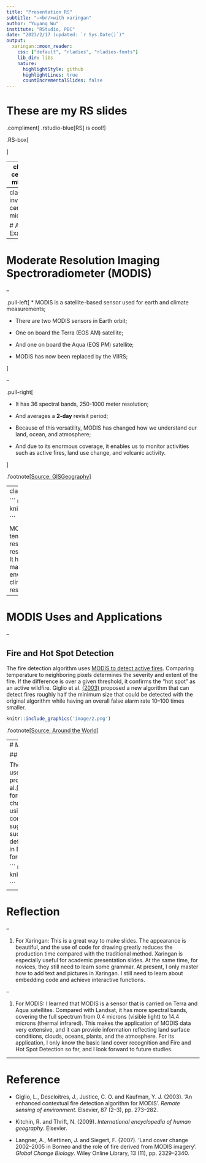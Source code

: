 ```yaml
---
title: "Presentation RS"
subtitle: "⚔<br/>with xaringan"
author: "Yuyang Wu"
institute: "RStudio, PBC"
date: "2023/2/17 (updated: `r Sys.Date()`)"
output:
  xaringan::moon_reader:
    css: ["default", "rladies", "rladies-fonts"]
    lib_dir: libs
    nature:
      highlightStyle: github
      highlightLines: true
      countIncrementalSlides: false
---
```


# These are my RS slides

.compliment[
.rstudio-blue[RS] is cool!
]

<style>
.compliment{
  text-align: center;
  font-size:2em;
  font-family: monospace;
  color: tomato;
}
.rstudio-blue{
 color: #4D8DC9;
}
</style>

.RS-box[

]

<style>
.RS-box{
  background-image: url(https://gisgeography.com/wp-content/uploads/2015/11/What-Is-Remote-Sensing-1.jpg);
  height: 50%;
  width: 60%;
  position: absolute;
  background-size:cover;
  right: 150px;
}
</style>

---
class: center, middle

# What is Remote sensing

Remote sensing provides information about objects at or near the surface of the Earth and atmosphere based on radiation reflected or emitted from those objects. The information is usually captured at a distance from above in the form of image data [(Kitchin et al. 2009)](https://hdl.handle.net/11245/1.399303). 


---
class: inverse, center, middle

# A Example

---

# Moderate Resolution Imaging Spectroradiometer (MODIS)

--

.pull-left[
* MODIS is a satellite-based sensor used for earth and climate measurements;

* There are two MODIS sensors in Earth orbit;

* One on board the Terra (EOS AM) satellite;

* And one on board the Aqua (EOS PM) satellite;

* MODIS has now been replaced by the VIIRS;

]

--

.pull-right[

* It has 36 spectral bands, 250-1000 meter resolution;

* And averages a **2-day** revisit period;

* Because of this versatility, MODIS has changed how we understand our land, ocean, and atmosphere;

* And due to its enormous coverage, it enables us to monitor activities such as active fires, land use change, and volcanic activity.

]

.footnote[[Source: GISGeography](https://gisgeography.com/modis-satellite/)]

---
class: center, middle

``` r

knitr::include_graphics('image/1.png')

```

MODIS has the advantages of high temporal and hyperspectral resolution, medium-scale spatial resolution and free global reception. It has broad application prospects in many researches such as ecology, environmental monitoring, global climate change and agricultural resource survey.

---

# MODIS Uses and Applications

--

## Fire and Hot Spot Detection

The fire detection algorithm uses [MODIS to detect active fires](https://gisgeography.com/wildfire-maps-real-time/). Comparing temperature to neighboring pixels determines the severity and extent of the fire. If the difference is over a given threshold, it confirms the “hot spot” as an active wildfire. Giglio et al. [(2003)](https://doi.org/10.1016/S0034-4257(03)00184-6) proposed a new algorithm that can detect fires roughly half the minimum size that could be detected with the original algorithm while having an overall false alarm rate 10–100 times smaller.

``` r

knitr::include_graphics('image/2.png')

```

.footnote[[Source: Around the World](https://gisgeography.com/wildfire-maps-real-time/)]

---
# MODIS Uses and Applications

## Land Cover

The MODIS instrument tracks land use change by examining its spectral properties over the land. Langner et al.[(2007)](https://doi.org/10.1111/j.1365-2486.2007.01442.x) investigated the current forest cover in Borneo and its changes between 2002 and 2005 using multitemporal MODIS image composites. The results of their study suggested that MODIS can be successfully used to monitor deforestation and forest degradation in Borneo and on other tropical forests of Southeast Asia.

``` r

knitr::include_graphics('image/3.png')

```

---

# Reflection

--

1. For Xaringan: This is a great way to make slides. The appearance is beautiful, and the use of code for drawing greatly reduces the production time compared with the traditional method. Xaringan is especially useful for academic presentation slides. At the same time, for novices, they still need to learn some grammar. At present, I only master how to add  text and pictures in Xaringan. I still need to learn about embedding code and achieve interactive functions.

--

1. For MODIS: I learned that MODIS is a sensor that is carried on Terra and Aqua satellites. Compared with Landsat, it has more spectral bands, covering the full spectrum from 0.4 microns (visible light) to 14.4 microns (thermal infrared). This makes the application of MODIS data very extensive, and it can provide information reflecting land surface conditions, clouds, oceans, plants, and the atmosphere. For its application, I only know the basic land cover recognition and Fire and Hot Spot Detection so far, and I look forward to future studies.

---

# Reference

* Giglio, L., Descloitres, J., Justice, C. O. and Kaufman, Y. J. (2003). ‘An enhanced contextual fire detection algorithm for MODIS’. *Remote sensing of environment*. Elsevier, 87 (2–3), pp. 273–282.

* Kitchin, R. and Thrift, N. (2009). *International encyclopedia of human geography*. Elsevier.

* Langner, A., Miettinen, J. and Siegert, F. (2007). ‘Land cover change 2002–2005 in Borneo and the role of fire derived from MODIS imagery’. *Global Change Biology*. Wiley Online Library, 13 (11), pp. 2329–2340.



